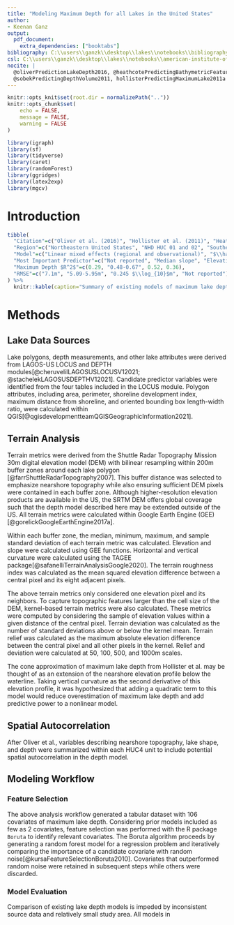 ```yaml
---
title: "Modeling Maximum Depth for all Lakes in the United States"
author:
- Keenan Ganz
output:
  pdf_document:
    extra_dependencies: ["booktabs"]
bibliography: C:\\users\\ganzk\\desktop\\lakes\\notebooks\\bibliography.bib
csl: C:\\users\\ganzk\\desktop\\lakes\\notebooks\\american-institute-of-physics.csl
nocite: |
  @oliverPredictionLakeDepth2016, @heathcotePredictingBathymetricFeatures2015 |
  @sobekPredictingDepthVolume2011, hollisterPredictingMaximumLake2011a
---
```


```r
knitr::opts_knit$set(root.dir = normalizePath(".."))
knitr::opts_chunk$set(
	echo = FALSE,
	message = FALSE,
	warning = FALSE
)
```
```r
library(igraph)
library(sf)
library(tidyverse)
library(caret)
library(randomForest)
library(ggridges)
library(latex2exp)
library(mgcv)
```

# Introduction
```r
tibble(
  "Citation"=c("Oliver et al. (2016)", "Hollister et al. (2011)", "Heathcote et al. (2015)", "Sobek (2011)"),
  "Region"=c("Northeastern United States", "NHD HUC 01 and 02", "Southern Quebec, Canada", "Sweden"),
  "Model"=c("Linear mixed effects (regional and observational)", "$\\hat{Z} \\approx D \\cdot S_{median}$", "Log-transformed linear regression", "Log-transformed linear regression and partial least squares regression"),
  "Most Important Predictor"=c("Not reported", "Median slope", "Elevation change 25m from lake", "Lake area, perimeter, median slope"),
  "Maximum Depth $R^2$"=c(0.29, "0.48-0.67", 0.52, 0.36),
  "RMSE"=c("7.1m", "5.09-5.95m", "0.245 $\\log_{10}$m", "Not reported")
) %>%
  knitr::kable(caption="Summary of existing models of maximum lake depth, using local topography and regional characteristics. $\\hat{Z}$: maximum lake depth; $D$: maximum distance from shore in lake; $S_{median}$: median slope in lake catchment.")
```

# Methods
## Lake Data Sources
Lake polygons, depth measurements, and other lake attributes were derived from LAGOS-US LOCUS and DEPTH modules[@cheruvelilLAGOSUSLOCUSV12021; @stachelekLAGOSUSDEPTHV12021]. Candidate predictor variables were identified from the four tables included in the LOCUS module. Polygon attributes, including area, perimeter, shoreline development index, maximum distance from shoreline, and oriented bounding box length-width ratio, were calculated within QGIS[@qgisdevelopmentteamQGISGeographicInformation2021].

## Terrain Analysis
Terrain metrics were derived from the Shuttle Radar Topography Mission 30m digital elevation model (DEM) with bilinear resampling within 200m buffer zones around each lake polygon [@farrShuttleRadarTopography2007]. This buffer distance was selected to emphasize nearshore topography while also ensuring sufficient DEM pixels were contained in each buffer zone. Although higher-resolution elevation products are available in the US, the SRTM DEM offers global coverage such that the depth model described here may be extended outside of the US. All terrain metrics were calculated within Google Earth Engine (GEE)[@gorelickGoogleEarthEngine2017a]. 

Within each buffer zone, the median, minimum, maximum, and sample standard deviation of each terrain metric was calculated. Elevation and slope were calculated using GEE functions. Horizontal and vertical curvature were calculated using the TAGEE package[@safanelliTerrainAnalysisGoogle2020]. The terrain roughness index was calculated as the mean squared elevation difference between a central pixel and its eight adjacent pixels.

The above terrain metrics only considered one elevation pixel and its neighbors. To capture topographic features larger than the cell size of the DEM, kernel-based terrain metrics were also calculated. These metrics were computed by considering the sample of elevation values within a given distance of the central pixel. Terrain deviation was calculated as the number of standard deviations above or below the kernel mean. Terrain relief was calculated as the maximum absolute elevation difference between the central pixel and all other pixels in the kernel. Relief and deviation were calculated at 50, 100, 500, and 1000m scales.

The cone approximation of maximum lake depth from Hollister et al. may be thought of as an extension of the nearshore elevation profile below the waterline. Taking vertical curvature as the second derivative of this elevation profile, it was hypothesized that adding a quadratic term to this model would reduce overestimation of maximum lake depth and add predictive power to a nonlinear model.

## Spatial Autocorrelation
After Oliver et al., variables describing nearshore topography, lake shape, and depth were summarized within each HUC4 unit to include potential spatial autocorrelation in the depth model.

## Modeling Workflow
### Feature Selection
The above analysis workflow generated a tabular dataset with 106 covariates of maximum lake depth. Considering prior models included as few as 2 covariates, feature selection was performed with the R package `Boruta` to identify relevant covariates. The Boruta algorithm proceeds by generating a random forest model for a regression problem and iteratively comparing the importance of a candidate covariate with random noise[@kursaFeatureSelectionBoruta2010]. Covariates that outperformed random noise were retained in subsequent steps while others were discarded.

### Model Evaluation
Comparison of existing lake depth models is impeded by inconsistent source data and relatively small study area. All models in 

<!-- # Introduction -->
<!--  - Summary of prior models in the literature -->
<!-- # Methods -->
<!-- ## Data Sources -->
<!--  - LAGOS US, LAGOS NE, NLA -->
<!-- ## Terrain Analysis -->
<!--  - 30m SRTM DEM -->
<!--  - Elevation, Slope, Curvature -->
<!--  - Kernel-based metrics -->
<!-- ## Modeling Workflow -->
<!--   - Feature selection -->
<!--   - Monte Carlo test for significance -->
<!-- ## Lake volume estimation -->
<!--   - cone approximation -->
<!-- # Results -->
<!-- # Discussion -->

<!-- Key figures and tables -->
<!-- Table 1: Summary of previous modeling studies -->
<!--   Ref, equation, location, n, R2, RMSE -->
<!-- Table 2: Summary of candidate predictors and where they come from -->
<!-- Table 3: Summary of modeling results -->
<!--   Ref, R2 (RMSE) for NLA, LAGOS NE, LAGOS US -->

<!-- Figure 2: Diagram of why curvature improves depth estimate -->
<!-- Figure 1: 1:1 plots for each of the tested models (training & validation) -->